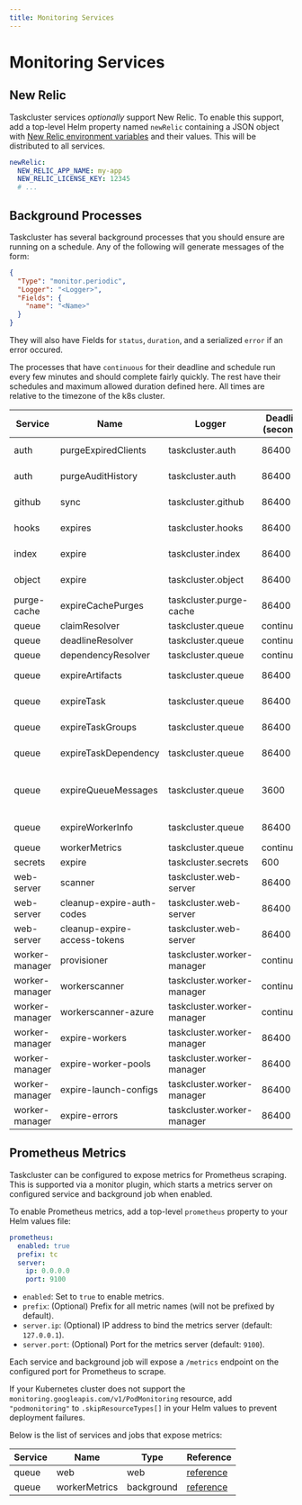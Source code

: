 ```yaml
---
title: Monitoring Services
---
```


# Monitoring Services

## New Relic

Taskcluster services *optionally* support New Relic.
To enable this support, add a top-level Helm property named `newRelic` containing a JSON object with [New Relic environment variables](https://docs.newrelic.com/docs/agents/nodejs-agent/installation-configuration/nodejs-agent-configuration) and their values.
This will be distributed to all services.

```yaml
newRelic:
  NEW_RELIC_APP_NAME: my-app
  NEW_RELIC_LICENSE_KEY: 12345
  # ...
```

## Background Processes

Taskcluster has several background processes that you should ensure are running on a schedule. Any of the following will generate messages
of the form:

```json
{
  "Type": "monitor.periodic",
  "Logger": "<Logger>",
  "Fields": {
    "name": "<Name>"
  }
}
```

They will also have Fields for `status`, `duration`, and a serialized `error` if an error occured.

The processes that have `continuous` for their deadline and schedule run every few minutes and should complete fairly quickly. The rest
have their schedules and maximum allowed duration defined here. All times are relative to the timezone of the k8s cluster.

<!-- BEGIN MONITORING TABLE -->
| Service        | Name                         | Logger                     | Deadline (seconds) | Schedule                    |
| -------------- | ---------------------------- | -------------------------- | ------------------ | --------------------------- |
| auth           | purgeExpiredClients          | taskcluster.auth           | 86400              | At 12:00 AM                 |
| auth           | purgeAuditHistory            | taskcluster.auth           | 86400              | At 12:10 AM                 |
| github         | sync                         | taskcluster.github         | 86400              | At 02:00 AM                 |
| hooks          | expires                      | taskcluster.hooks          | 86400              | At 12:10 AM                 |
| index          | expire                       | taskcluster.index          | 86400              | At 12:05 AM                 |
| object         | expire                       | taskcluster.object         | 86400              | At 01:00 AM                 |
| purge-cache    | expireCachePurges            | taskcluster.purge-cache    | 86400              | At 01:05 AM                 |
| queue          | claimResolver                | taskcluster.queue          | continuous         | continuous                  |
| queue          | deadlineResolver             | taskcluster.queue          | continuous         | continuous                  |
| queue          | dependencyResolver           | taskcluster.queue          | continuous         | continuous                  |
| queue          | expireArtifacts              | taskcluster.queue          | 86400              | At 01:10 AM                 |
| queue          | expireTask                   | taskcluster.queue          | 86400              | At 12:10 AM                 |
| queue          | expireTaskGroups             | taskcluster.queue          | 86400              | At 12:15 AM                 |
| queue          | expireTaskDependency         | taskcluster.queue          | 86400              | At 12:20 AM                 |
| queue          | expireQueueMessages          | taskcluster.queue          | 3600               | At 23 minutes past the hour |
| queue          | expireWorkerInfo             | taskcluster.queue          | 86400              | At 12:05 AM                 |
| queue          | workerMetrics                | taskcluster.queue          | continuous         | continuous                  |
| secrets        | expire                       | taskcluster.secrets        | 600                | Every hour                  |
| web-server     | scanner                      | taskcluster.web-server     | 86400              | At 12:01 AM                 |
| web-server     | cleanup-expire-auth-codes    | taskcluster.web-server     | 86400              | At 12:00 AM                 |
| web-server     | cleanup-expire-access-tokens | taskcluster.web-server     | 86400              | At 12:00 AM                 |
| worker-manager | provisioner                  | taskcluster.worker-manager | continuous         | continuous                  |
| worker-manager | workerscanner                | taskcluster.worker-manager | continuous         | continuous                  |
| worker-manager | workerscanner-azure          | taskcluster.worker-manager | continuous         | continuous                  |
| worker-manager | expire-workers               | taskcluster.worker-manager | 86400              | At 01:30 AM                 |
| worker-manager | expire-worker-pools          | taskcluster.worker-manager | 86400              | At 12:01 AM                 |
| worker-manager | expire-launch-configs        | taskcluster.worker-manager | 86400              | At 01:00 AM                 |
| worker-manager | expire-errors                | taskcluster.worker-manager | 86400              | At 12:10 AM                 |
<!-- END MONITORING TABLE -->

## Prometheus Metrics


Taskcluster can be configured to expose metrics for Prometheus scraping. This is supported via a monitor plugin, which starts a metrics server on configured service and background job when enabled.

To enable Prometheus metrics, add a top-level `prometheus` property to your Helm values file:

```yaml
prometheus:
  enabled: true
  prefix: tc
  server:
    ip: 0.0.0.0
    port: 9100
```

- `enabled`: Set to `true` to enable metrics.
- `prefix`: (Optional) Prefix for all metric names (will not be prefixed by default).
- `server.ip`: (Optional) IP address to bind the metrics server (default: `127.0.0.1`).
- `server.port`: (Optional) Port for the metrics server (default: `9100`).

Each service and background job will expose a `/metrics` endpoint on the configured port for Prometheus to scrape.

If your Kubernetes cluster does not support the `monitoring.googleapis.com/v1/PodMonitoring` resource, add `"podmonitoring"` to `.skipResourceTypes[]` in your Helm values to prevent deployment failures.

Below is the list of services and jobs that expose metrics:

<!-- BEGIN METRICS TABLE -->
| Service | Name          | Type       | Reference                                           |
| ------- | ------------- | ---------- | --------------------------------------------------- |
| queue   | web           | web        | [reference](/docs/reference/platform/queue/metrics) |
| queue   | workerMetrics | background | [reference](/docs/reference/platform/queue/metrics) |
<!-- END METRICS TABLE -->
